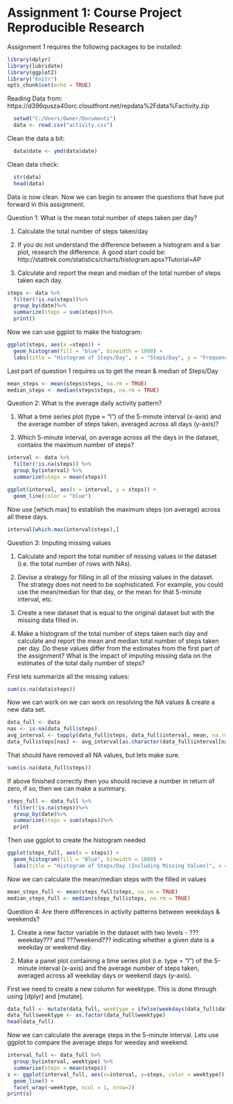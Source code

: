 Assignment 1: Course Project Reproducible Research
==================================================

Assignment 1 requires the following packages to be installed:

```r
library(dplyr)
library(lubridate)
library(ggplot2)
library("knitr")
opts_chunk$set(echo = TRUE)
```

Reading Data from: https://d396qusza40orc.cloudfront.net/repdata%2Fdata%Factivity.zip

```r
  setwd("C:/Users/Owner/Documents")
  data <- read.csv("activity.csv")
```

Clean the data a bit: 

```r
  data$date <- ymd(data$date)
```

Clean data check: 

```r
  str(data)
  head(data)
```

Data is now clean. Now we can begin to answer the questions that have put forward in this assignment. 

Question 1: What is the mean total number of steps taken per day? 

  1. Calculate the total number of steps taken/day
  
  2. If you do not understand the difference between a histogram and a bar plot, research the difference.
     A good start could be: http://stattrek.com/statistics/charts/histogram.apsx?Tutorial=AP
     
  3. Calculate and report the mean and median of the total number of steps taken each day.
  
```r
steps <- data %>%
  filter(!is.na(steps))%>%
  group_by(date)%>%
  summarize(steps = sum(steps))%>%
  print()
```

Now we can use ggplot to make the histogram: 

```r
ggplot(steps, aes(x =steps)) +
  geom_histogram(fill = "blue", binwidth = 1000) +
  labs(title = "Histogram of Steps/Day", x = "Steps/Day", y = "Frequency")
```

Last part of question 1 requires us to get the mean & median of Steps/Day

```r
mean_steps <- mean(steps$steps, na.rm = TRUE)
median_steps <- median(steps$steps, na.rm = TRUE)
```


Question 2: What is the average daily activity pattern? 

1. What a time series plot (type = "l") of the 5-minute interval (x-axis) and the average number of steps
   taken, averaged across all days (y-axis)?

2. Which 5-minute interval, on average across all the days in the dataset, contains the maximum number of
   steps?

```r
interval <- data %>% 
  filter(!is.na(steps)) %>%
  group_by(interval) %>%
  summarize(steps = mean(steps))

ggplot(interval, aes(x = interval, y = steps)) +
  geom_line(color = "blue")
```

Now use [which.max] to establish the maximum steps (on average) across all these days. 

```r
interval[which.max(interval$steps),]
```

Question 3: Imputing missing values

 1. Calculate and report the total number of missing values in the dataset (i.e. the total number of rows with 
    NAs).

 2. Devise a strategy for filling in all of the missing values in the dataset. 
    The strategy does not need to be sophisticated. For example, you could use the mean/median for that 
    day, or the mean for that 5-minute interval, etc.

 3. Create a new dataset that is equal to the original dataset but with the missing data filled in.

 4. Make a histogram of the total number of steps taken each day and calculate and report the mean 
    and median total number of steps taken per day. Do these values differ from the estimates from the 
    first part of the assignment? What is the impact of imputing missing data on the estimates of the 
    total daily number of steps?

First lets summarize all the missing values: 
```r
sum(is.na(data$steps))
```

Now we can work on we can work on resolving the NA values & create a new data set.
```r
data_full <- data
nas <- is.na(data_full$steps)
avg_interval <- tapply(data_full$steps, data_full$interval, mean, na.rm = TRUE, simplify = TRUE)
data_full$steps[nas] <- avg_interval[as.character(data_full$interval[nas])]
```

That should have removed all NA values, but lets make sure. 
```r
sum(is.na(data_full$steps))
```

If above finished correctly then you should recieve a number in return of zero, if so, then we can
make a summary.

```r
steps_full <- data_full %>%
  filter(!is.na(steps))%>%
  group_by(date)%>%
  summarize(steps = sum(steps))%>%
  print
```

Then use ggplot to create the histogram needed

```r
ggplot(steps_full, aes(x = steps)) +
  geom_histogram(fill = "Blue", binwidth = 1000) +
  labs(title = "Histogram of Steps/Day (Including Missing Values)", x = "Steps/Day", y = "Frequency")
```
 
Now we can calculate the mean/median steps with the filled in values

```r
mean_steps_full <- mean(steps_full$steps, na.rm = TRUE)
median_steps_full <- median(steps_full$steps, na.rm = TRUE)
```

Question 4: Are there differences in activity patterns between weekdays & weekends?

 1. Create a new factor variable in the dataset with two levels - ???weekday??? and ???weekend??? indicating 
    whether a given date is a weekday or weekend day.

 2. Make a panel plot containing a time series plot (i.e. type = "l") of the 5-minute interval (x-axis) 
    and the average number of steps taken, averaged across all weekday days or weekend days (y-axis).


First we need to create a new column for weektype. This is done through using [dplyr] and [mutate].

```r
data_full <- mutate(data_full, weektype = ifelse(weekdays(data_full$date) == "Saturday" | weekdays(data_full$date) == "Sunday", "weekend", "weekday"))
data_full$weektype <- as.factor(data_full$weektype)
head(data_full)
```

Now we can calculate the average steps in the 5-minute interval. Lets use ggplot to compare the average
steps for weeday and weekend. 

```r
interval_full <- data_full %>%
  group_by(interval, weektype) %>%
  summarise(steps = mean(steps))
s <- ggplot(interval_full, aes(x=interval, y=steps, color = weektype)) +
  geom_line() +
  facet_wrap(~weektype, ncol = 1, nrow=2)
print(s)
```